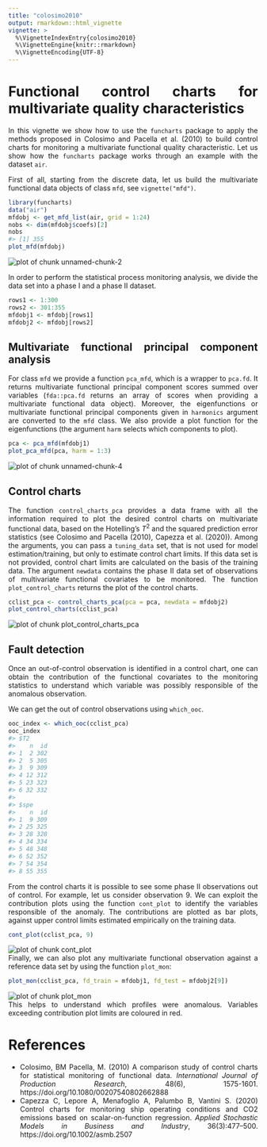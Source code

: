 ```yaml
---
title: "colosimo2010"
output: rmarkdown::html_vignette
vignette: >
  %\VignetteIndexEntry{colosimo2010}
  %\VignetteEngine{knitr::rmarkdown}
  %\VignetteEncoding{UTF-8}
---
```


<style>
body {
text-align: justify}
</style>



# Functional control charts for multivariate quality characteristics

In this vignette we show how to use the `funcharts` package to apply the methods proposed in Colosimo and Pacella et al. (2010) to build control charts for monitoring a multivariate functional quality characteristic.
Let us show how the `funcharts` package works through an example with the dataset `air`.

First of all, starting from the discrete data, let us build the multivariate functional data objects of class `mfd`, see `vignette("mfd")`.


```r
library(funcharts)
data("air")
mfdobj <- get_mfd_list(air, grid = 1:24)
nobs <- dim(mfdobj$coefs)[2]
nobs
#> [1] 355
plot_mfd(mfdobj)
```

<img src="colosimo2010-unnamed-chunk-2-1.png" alt="plot of chunk unnamed-chunk-2" style="display:block; margin: auto" style="display: block; margin: auto;" />

In order to perform the statistical process monitoring analysis, we divide the data set into a phase I and a phase II dataset.


```r
rows1 <- 1:300
rows2 <- 301:355
mfdobj1 <- mfdobj[rows1]
mfdobj2 <- mfdobj[rows2]
```


## Multivariate functional principal component analysis

For class `mfd` we provide a function `pca_mfd`, which is a wrapper to `pca.fd`.
It returns multivariate functional principal component scores summed over variables (`fda::pca.fd` returns an array of scores when providing a multivariate functional data object).
Moreover, the eigenfunctions or multivariate functional principal components given in `harmonics` argument are converted to the `mfd` class.
We also provide a plot function for the eigenfunctions (the argument `harm` selects which components to plot).



```r
pca <- pca_mfd(mfdobj1)
plot_pca_mfd(pca, harm = 1:3)
```

<img src="colosimo2010-unnamed-chunk-4-1.png" alt="plot of chunk unnamed-chunk-4" style="display:block; margin: auto" style="display: block; margin: auto;" />


## Control charts

The function `control_charts_pca` provides a data frame with all the information required to plot the desired control charts on multivariate functional data, based on the Hotelling's $T^2$ and the squared prediction error statistics (see Colosimo and Pacella (2010), Capezza et al. (2020)).
Among the arguments, you can pass a `tuning_data` set, that is not used for model estimation/training, but only to estimate control chart limits.
If this data set is not provided, control chart limits are calculated on the basis of the training data.
The argument `newdata` contains the phase II data set of observations of multivariate functional covariates to be monitored.
The function `plot_control_charts` returns the plot of the control charts.


```r
cclist_pca <- control_charts_pca(pca = pca, newdata = mfdobj2)
plot_control_charts(cclist_pca)
```

<img src="colosimo2010-plot_control_charts_pca-1.png" alt="plot of chunk plot_control_charts_pca" style="display:block; margin: auto" style="display: block; margin: auto;" />


## Fault detection

Once an out-of-control observation is identified in a control chart,
one can obtain the contribution of the functional covariates to the monitoring statistics to understand
which variable was possibly responsible of the anomalous observation.

We can get the out of control observations using `which_ooc`.


```r
ooc_index <- which_ooc(cclist_pca)
ooc_index
#> $T2
#>    n  id
#> 1  2 302
#> 2  5 305
#> 3  9 309
#> 4 12 312
#> 5 23 323
#> 6 32 332
#> 
#> $spe
#>    n  id
#> 1  9 309
#> 2 25 325
#> 3 28 328
#> 4 34 334
#> 5 48 348
#> 6 52 352
#> 7 54 354
#> 8 55 355
```


From the control charts it is possible to see some phase II observations out of control.
For example, let us consider observation 9.
We can exploit the contribution plots using the function `cont_plot` to identify the variables responsible of the anomaly.
The contributions are plotted as bar plots, against upper control limits estimated empirically on the training data.


```r
cont_plot(cclist_pca, 9)
```

<img src="colosimo2010-cont_plot-1.png" alt="plot of chunk cont_plot" style="display:block; margin: auto" style="display: block; margin: auto;" />
Finally, we can also plot any multivariate functional observation against a reference data set by using the function `plot_mon`:


```r
plot_mon(cclist_pca, fd_train = mfdobj1, fd_test = mfdobj2[9])
```

<img src="colosimo2010-plot_mon-1.png" alt="plot of chunk plot_mon" style="display:block; margin: auto" style="display: block; margin: auto;" />
This helps to understand which profiles were anomalous.
Variables exceeding contribution plot limits are coloured in red.

# References

* Colosimo, BM Pacella, M. (2010) A comparison study of control charts for statistical monitoring of functional data. *International Journal of Production Research*, 48(6), 1575-1601. https://doi.org/10.1080/00207540802662888
* Capezza C, Lepore A, Menafoglio A, Palumbo B, Vantini S. (2020)
Control charts for monitoring ship operating conditions and CO2
emissions based on scalar-on-function regression.
*Applied Stochastic Models in Business and Industry*,
36(3):477--500. https://doi.org/10.1002/asmb.2507

